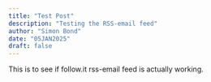 ```yaml
---
title: "Test Post"
description: "Testing the RSS-email feed"
author: "Simon Bond"
date: "05JAN2025"
draft: false
---
```



This is to see if follow.it rss-email feed is actually working.



